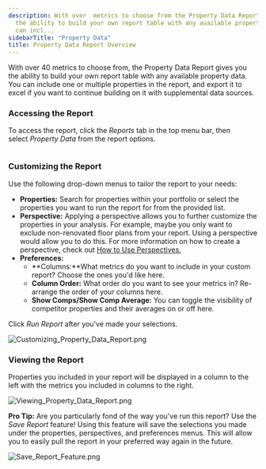```yaml
---
description: With over  metrics to choose from the Property Data Report gives you
  the ability to build your own report table with any available property data You
  can incl...
sidebarTitle: "Property Data"
title: Property Data Report Overview
---
```


With over 40 metrics to choose from, the Property Data Report gives you the ability to build your own report table with any available property data. You can include one or multiple properties in the report, and export it to excel if you want to continue building on it with supplemental data sources. 


### Accessing the Report


To access the report, click the *Reports* tab in the top menu bar, then select *Property Data* from the report options. 


<Frame>
  <img src="/images/radix/f387ba8a59f910c38b77fa8364e803d4084856c2.png" alt="" />
</Frame>


### Customizing the Report


Use the following drop-down menus to tailor the report to your needs:


* **Properties:** Search for properties within your portfolio or select the properties you want to run the report for from the provided list.
* **Perspective:** Applying a perspective allows you to further customize the properties in your analysis. For example, maybe you only want to exclude non-renovated floor plans from your report. Using a perspective would allow you to do this. For more information on how to create a perspective, check out [How to Use Perspectives.](kb://article/zendesk:radix:7313516628749)
* **Preferences:**
	+ **Columns:**What metrics do you want to include in your custom report? Choose the ones you'd like here.
	+ **Column Order:** What order do you want to see your metrics in? Re-arrange the order of your columns here.
	+ **Show Comps/Show Comp Average:** You can toggle the visibility of competitor properties and their averages on or off here.


Click *Run Report* after you've made your selections. 


<Frame>
  <img src="/images/radix/5da866e28067321973bbe6d8f1724af84ccb409f.png" alt="Customizing_Property_Data_Report.png" />
</Frame>


### Viewing the Report


Properties you included in your report will be displayed in a column to the left with the metrics you included in columns to the right. 


<Frame>
  <img src="/images/radix/a357024329034b16b9f6a83b4d44dd119df9e26d.png" alt="Viewing_Property_Data_Report.png" />
</Frame>



**Pro Tip:** Are you particularly fond of the way you've run this report? Use the *Save Report* feature! Using this feature will save the selections you made under the properties, perspectives, and preferences menus. This will allow you to easily pull the report in your preferred way again in the future.  



<Frame>
  <img src="/images/radix/21d2d3356c4c7b186431d5ec91a0919c00602073.png" alt="Save_Report_Feature.png" />
</Frame>